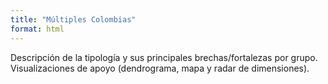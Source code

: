 ```yaml
---
title: "Múltiples Colombias"
format: html
---
```


Descripción de la tipología y sus principales brechas/fortalezas por grupo. Visualizaciones de apoyo (dendrograma, mapa y radar de dimensiones).
